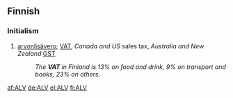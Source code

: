 ==Finnish==

===Initialism===
{{head|fi|initialism}}

# {{taxation|lang=fi}} [[arvonlisävero]]; {{qualifier|British}} [[VAT]], ''Canada and US'' sales tax, ''Australia and New Zealand'' [[GST]]
#: ''The '''VAT''' in Finland is 13% on food and drink, 9% on transport and books, 23% on others.''

[[af:ALV]]
[[de:ALV]]
[[el:ALV]]
[[fi:ALV]]